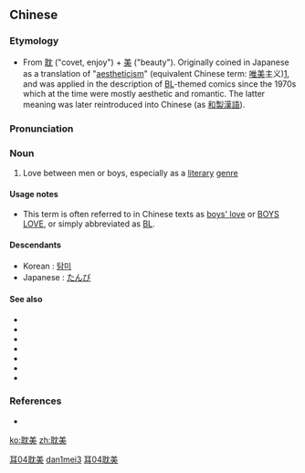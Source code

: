 ==Chinese==
{{zh-forms}}

===Etymology===
* From [[耽]] ("covet, enjoy") + [[美]] ("beauty"). Originally coined in Japanese as a translation of "[[aestheticism]]" (equivalent Chinese term: [[唯美]]主义)[http://dictionary.goo.ne.jp/leaf/jn2/140578/m0u/%E8%80%BD%E7%BE%8E/], and was applied in the description of [[BL]]-themed comics since the 1970s which at the time were mostly aesthetic and romantic. The latter meaning was later reintroduced into Chinese (as [[和製漢語]]).

===Pronunciation===
{{zh-pron
|m=dānměi
|cat=n
}}

===Noun===
{{zh-noun}}

# Love between men or boys, especially as a [[literary]] [[genre]]

====Usage notes====
* This term is often referred to in Chinese texts as [[boys' love]] or [[BOYS LOVE]], or simply abbreviated as [[BL]].

====Descendants====
* Korean : [[탐미]]
* Japanese : [[たんび]]

====See also====
* {{zh-l|耽美狼}}
* {{zh-l|斷背}}
* {{zh-l|拉拉}}
* {{zh-l|男同}}
* {{zh-l|女同}}
* {{zh-l|同志}}
* {{zh-l|同性戀}}

===References===
* {{cite-web
|url=http://baike.baidu.com/view/754.htm?fr=ala0_1
|title=耽美
|work=Baidu on-line encyclopedia
|language=Mandarin
|accessdate=2010-05-28}}

[[Category:Mandarin slang|耳04耽美]]
[[Category:Mandarin terms derived from Japanese|dan1mei3]]
[[Category:Mandarin terms derived from Japanese|耳04耽美]]

[[ko:耽美]]
[[zh:耽美]]